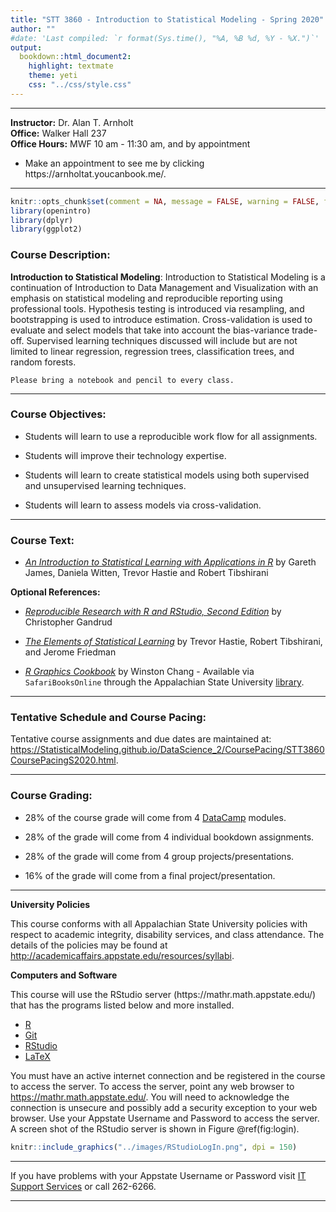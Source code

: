 ```yaml
---
title: "STT 3860 - Introduction to Statistical Modeling - Spring 2020"
author: ""
#date: 'Last compiled: `r format(Sys.time(), "%A, %B %d, %Y - %X.")`'
output: 
  bookdown::html_document2: 
    highlight: textmate
    theme: yeti
    css: "../css/style.css"
---
```


--------------

**Instructor:**  Dr. Alan T. Arnholt  
**Office:** Walker Hall 237      
**Office Hours:** MWF 10 am - 11:30 am, and by appointment

* Make an appointment to see me by clicking https://arnholtat.youcanbook.me/.

--------------

```r
knitr::opts_chunk$set(comment = NA, message = FALSE, warning = FALSE, fig.align = "center")
library(openintro)
library(dplyr)
library(ggplot2)
```


### Course Description: {-}

**Introduction to Statistical Modeling**: Introduction to Statistical Modeling is a continuation of Introduction to Data Management and Visualization with an emphasis on statistical modeling and reproducible reporting using professional tools.  Hypothesis testing is introduced via resampling, and bootstrapping is used to introduce estimation.  Cross-validation is used to evaluate and select models that take into account the bias-variance trade-off.  Supervised learning techniques discussed will include but are not limited to linear regression, regression trees, classification trees, and random forests.

```block
Please bring a notebook and pencil to every class.  
```

* * * 

### Course Objectives: {-}

* Students will learn to use a reproducible work flow for all assignments.

* Students will improve their technology expertise.

* Students will learn to create statistical models using both supervised and unsupervised learning techniques.

* Students will learn to assess models via cross-validation.

* * *

### Course Text: {-}

* [_An Introduction to Statistical Learning with Applications in R_](http://www-bcf.usc.edu/~gareth/ISL/) by Gareth James, Daniela Witten, Trevor Hastie and Robert Tibshirani

**Optional References:**

* [_Reproducible Research with R and RStudio, Second Edition_](https://github.com/christophergandrud/Rep-Res-Book) by Christopher Gandrud

* [_The Elements of Statistical Learning_](http://web.stanford.edu/~hastie/ElemStatLearn/) by Trevor Hastie, Robert Tibshirani, and Jerome Friedman

* [_R Graphics Cookbook_](http://www.amazon.com/R-Graphics-Cookbook-Winston-Chang/dp/1449316956) by Winston Chang - Available via `SafariBooksOnline` through the Appalachian State University [library](http://library.appstate.edu/). 

* * *


### Tentative Schedule and Course Pacing: {-}

Tentative course assignments and due dates are maintained at: [https://StatisticalModeling.github.io/DataScience_2/CoursePacing/STT3860CoursePacingS2020.html](https://StatisticalModeling.github.io/DataScience_2/CoursePacing/STT3860CoursePacingS2020.html).

* * *

### Course Grading: {-}

* 28% of the course grade will come from 4 [DataCamp](https://www.datacamp.com/home) modules.

* 28% of the grade will come from 4 individual bookdown assignments.

* 28% of the grade will come from 4 group projects/presentations.

* 16% of the grade will come from a final project/presentation.

* * *

**University Policies**

This course conforms with all Appalachian State University policies with respect to academic integrity, disability services, and class attendance.  The details of the policies may be found at <http://academicaffairs.appstate.edu/resources/syllabi>.


**Computers and Software**

This course will use the RStudio server  (https://mathr.math.appstate.edu/) that has the programs listed below and more installed.

* [R](http://cran.r-project.org) 
* [Git](http://git-scm.com/downloads) 
* [RStudio](http://www.rstudio.com/products/rstudio/download/)
* [LaTeX](http://www.ctan.org/starter)

You must have an active internet connection and be registered in the course to access the server. To access the server, point any web browser to <https://mathr.math.appstate.edu/>.  You will need to acknowledge the connection is unsecure and possibly add a security exception to your web browser. Use your Appstate Username and Password to access the server.  A screen shot of the RStudio server is shown in Figure \@ref(fig:login).

```r
knitr::include_graphics("../images/RStudioLogIn.png", dpi = 150)
```

* * *

If you have problems with your Appstate Username or Password visit [IT Support Services](http://support.appstate.edu/) or call 262-6266.  

* * *



